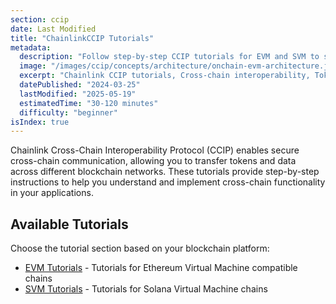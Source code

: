 ```yaml
---
section: ccip
date: Last Modified
title: "ChainlinkCCIP Tutorials"
metadata:
  description: "Follow step‑by‑step CCIP tutorials for EVM and SVM to send messages and transfer tokens across chains."
  image: "/images/ccip/concepts/architecture/onchain-evm-architecture.jpg"
  excerpt: "Chainlink CCIP tutorials, Cross-chain interoperability, Token transfers, Cross-chain messaging, Cross-chain tokens, CCIP architecture, Solidity, JavaScript, Hardhat, Foundry, Remix"
  datePublished: "2024-03-25"
  lastModified: "2025-05-19"
  estimatedTime: "30-120 minutes"
  difficulty: "beginner"
isIndex: true
---
```


Chainlink Cross-Chain Interoperability Protocol (CCIP) enables secure cross-chain communication, allowing you to transfer tokens and data across different blockchain networks. These tutorials provide step-by-step instructions to help you understand and implement cross-chain functionality in your applications.

## Available Tutorials

Choose the tutorial section based on your blockchain platform:

- [EVM Tutorials](/ccip/tutorials/evm) - Tutorials for Ethereum Virtual Machine compatible chains
- [SVM Tutorials](/ccip/tutorials/svm) - Tutorials for Solana Virtual Machine chains

